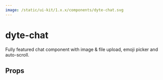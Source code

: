 ```yaml
---
image: /static/ui-kit/1.x.x/components/dyte-chat.svg
---
```


# dyte-chat

Fully featured chat component with image & file upload, emoji picker and auto-scroll.

## Props

<PropsTable of="dyte-chat" />
